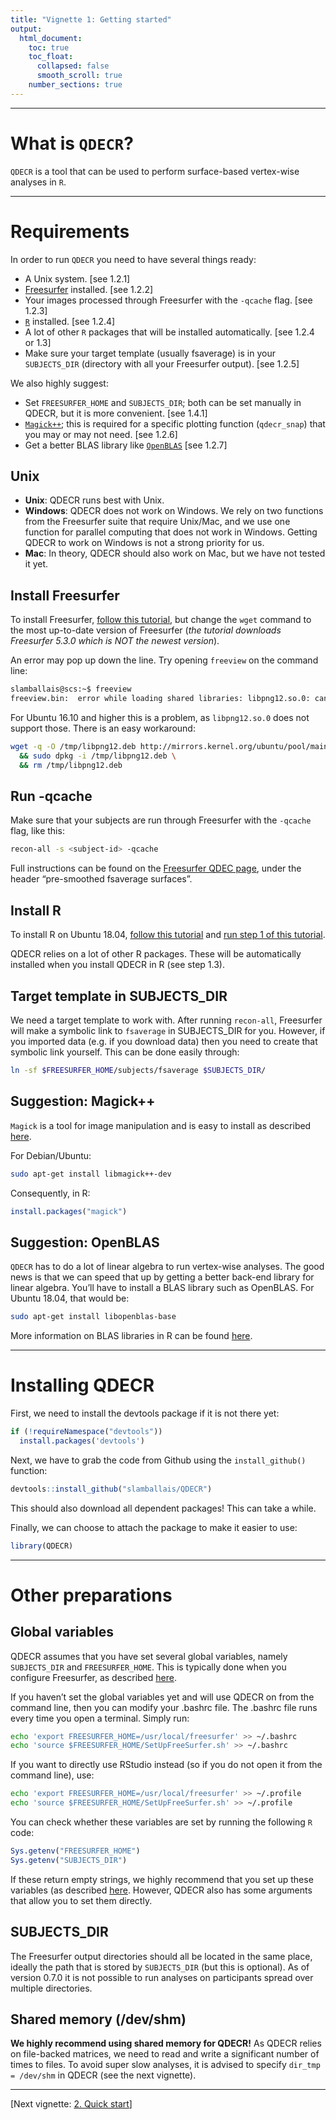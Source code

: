 ```yaml
---
title: "Vignette 1: Getting started"
output: 
  html_document:
    toc: true
    toc_float:
      collapsed: false
      smooth_scroll: true
    number_sections: true
---
```


---

# What is `QDECR`?

`QDECR` is a tool that can be used to perform surface-based vertex-wise analyses in `R`. 

---

# Requirements

In order to run `QDECR` you need to have several things ready:

* A Unix system. [see 1.2.1]
* [Freesurfer](https://surfer.nmr.mgh.harvard.edu/) installed. [see 1.2.2]
* Your images processed through Freesurfer with the `-qcache` flag. [see 1.2.3]
* [`R`](https://www.r-project.org) installed. [see 1.2.4]
* A lot of other `R` packages that will be installed automatically. [see 1.2.4 or 1.3]
* Make sure your target template (usually fsaverage) is in your `SUBJECTS_DIR` (directory with all your Freesurfer output). [see 1.2.5]

We also highly suggest:

* Set `FREESURFER_HOME` and `SUBJECTS_DIR`; both can be set manually in QDECR, but it is more convenient. [see 1.4.1]
* [`Magick++`](https://www.imagemagick.org/Magick++/STL.html); this is required for a specific plotting function (`qdecr_snap`) that you may or may not need. [see 1.2.6]
* Get a better BLAS library like [`OpenBLAS`](https://www.openblas.net/) [see 1.2.7]

## Unix

* **Unix**: QDECR runs best with Unix. 
* **Windows**: QDECR does not work on Windows. We rely on two functions from the Freesurfer suite that require Unix/Mac, and we use one function for parallel computing that does not work in Windows. Getting QDECR to work on Windows is not a strong priority for us. 
* **Mac**: In theory, QDECR should also work on Mac, but we have not tested it yet.

## Install Freesurfer

To install Freesurfer, [follow this tutorial](https://stackoverflow.com/questions/32530340/freesurfer-installed-on-ubuntu), but change the `wget` command to the most up-to-date version of Freesurfer (*the tutorial downloads Freesurfer 5.3.0 which is NOT the newest version*).

An error may pop up down the line. Try opening `freeview` on the command line:
```bash
slamballais@scs:~$ freeview
freeview.bin:  error while loading shared libraries: libpng12.so.0: cannot open shared object file: No such file or directory.
```

For Ubuntu 16.10 and higher this is a problem, as `libpng12.so.0` does not support those. There is an easy workaround:
```bash
wget -q -O /tmp/libpng12.deb http://mirrors.kernel.org/ubuntu/pool/main/libp/libpng/libpng12-0_1.2.54-1ubuntu1_amd64.deb \
  && sudo dpkg -i /tmp/libpng12.deb \
  && rm /tmp/libpng12.deb
```

## Run -qcache

Make sure that your subjects are run through Freesurfer with the `-qcache` flag, like this:
```bash
recon-all -s <subject-id> -qcache
```

Full instructions can be found on the [Freesurfer QDEC page](http://surfer.nmr.mgh.harvard.edu/fswiki/FsTutorial/QdecGroupAnalysis_freeview), under the header "pre-smoothed fsaverage surfaces".

## Install R

To install R on Ubuntu 18.04, [follow this tutorial](https://www.digitalocean.com/community/tutorials/how-to-install-r-on-ubuntu-18-04) and [run step 1 of this tutorial](https://www.digitalocean.com/community/tutorials/how-to-install-r-packages-using-devtools-on-ubuntu-18-04).

QDECR relies on a lot of other R packages. These will be automatically installed when you install QDECR in R (see step 1.3).

## Target template in SUBJECTS_DIR

We need a target template to work with. After running `recon-all`, Freesurfer will make a symbolic link to `fsaverage` in SUBJECTS_DIR for you. However, if you imported data (e.g. if you download data) then you need to create that symbolic link yourself. This can be done easily through:

``` bash
ln -sf $FREESURFER_HOME/subjects/fsaverage $SUBJECTS_DIR/
```

## Suggestion: Magick++

`Magick` is a tool for image manipulation and is easy to install as described [here](https://cran.r-project.org/web/packages/magick/vignettes/intro.html#build_from_source).

For Debian/Ubuntu:
```bash
sudo apt-get install libmagick++-dev
```

Consequently, in R:
```R
install.packages("magick")
```

## Suggestion: OpenBLAS

`QDECR` has to do a lot of linear algebra to run vertex-wise analyses. The good news is that we can speed that up by getting a better back-end library for linear algebra. You'll have to install a BLAS library such as OpenBLAS. For Ubuntu 18.04, that would be:

```bash
sudo apt-get install libopenblas-base
```

More information on BLAS libraries in R can be found [here](https://csantill.github.io/RPerformanceWBLAS/).

---

# Installing QDECR

First, we need to install the devtools package if it is not there yet:
```r
if (!requireNamespace("devtools"))
  install.packages('devtools')
```

Next, we have to grab the code from Github using the `install_github()` function:
```r
devtools::install_github("slamballais/QDECR")
```

This should also download all dependent packages! This can take a while.

Finally, we can choose to attach the package to make it easier to use:
```r
library(QDECR)
```

---

# Other preparations

## Global variables

QDECR assumes that you have set several global variables, namely `SUBJECTS_DIR` and `FREESURFER_HOME`. This is typically done when you configure Freesurfer, as described [here](https://surfer.nmr.mgh.harvard.edu/fswiki/SetupConfiguration_Linux).

If you haven't set the global variables yet and will use QDECR on from the command line, then you can modify your .bashrc file. The .bashrc file runs every time you open a terminal. Simply run:
```bash
echo 'export FREESURFER_HOME=/usr/local/freesurfer' >> ~/.bashrc 
echo 'source $FREESURFER_HOME/SetUpFreeSurfer.sh' >> ~/.bashrc
```

If you want to directly use RStudio instead (so if you do not open it from the command line), use:
```bash
echo 'export FREESURFER_HOME=/usr/local/freesurfer' >> ~/.profile
echo 'source $FREESURFER_HOME/SetUpFreeSurfer.sh' >> ~/.profile
```

You can check whether these variables are set by running the following `R` code:
```r
Sys.getenv("FREESURFER_HOME")
Sys.getenv("SUBJECTS_DIR")
```

If these return empty strings, we highly recommend that you set up these variables (as described [here](https://surfer.nmr.mgh.harvard.edu/fswiki/SetupConfiguration_Linux). However, QDECR also has some arguments that allow you to set them directly.

## SUBJECTS_DIR

The Freesurfer output directories should all be located in the same place, ideally the path that is stored by `SUBJECTS_DIR` (but this is optional). As of version 0.7.0 it is not possible to run analyses on participants spread over multiple directories.

## Shared memory (/dev/shm)

**We highly recommend using shared memory for QDECR!** As QDECR relies on file-backed matrices, we need to read and write a significant number of times to files. To avoid super slow analyses, it is advised to specify `dir_tmp = /dev/shm` in QDECR (see the next vignette).

---

[Next vignette: [2. Quick start](02-quick-start.html)]